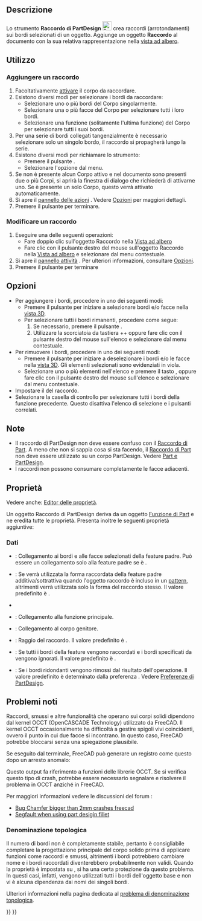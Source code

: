 <languages/>

{{Docnav/it
|[[PartDesign_Boolean/it|Operazione booleana]]
|[[PartDesign_Chamfer/it|Smusso]]
|[[PartDesign_Workbench/it|PartDesign]]
|IconL=PartDesign_Boolean.svg
|IconR=PartDesign_Chamfer.svg
|IconC=Workbench_PartDesign.svg
}}

{{GuiCommand/it
|Name=PartDesign Fillet
|Name/it=Raccordo
|MenuLocation=Part Design → Applica una funzione di dress-up → Raccordo
|Workbenches=[[PartDesign_Workbench/it|PartDesign]]
|SeeAlso=[[PartDesign_Chamfer/it|Smusso]]
}}

<span id="Description"></span>
==Descrizione==

Lo strumento '''Raccordo di PartDesign''' [[Image:PartDesign_Fillet.svg|24px]] crea raccordi (arrotondamenti) sui bordi selezionati di un oggetto. Aggiunge un oggetto '''Raccordo''' al documento con la sua relativa rappresentazione nella [[Tree_view/it|vista ad albero]].

<span id="Usage"></span>
== Utilizzo ==

<span id="Add_a_fillet"></span>
=== Aggiungere un raccordo ===

# Facoltativamente [[PartDesign_Body/it#Stato_attivo|attivare]] il corpo da raccordare.
# Esistono diversi modi per selezionare i bordi da raccordare:
#* Selezionare uno o più bordi del Corpo singolarmente.
#* Selezionare una o più facce del Corpo per selezionare tutti i loro bordi.
#* Selezionare una funzione (solitamente l'ultima funzione) del Corpo per selezionare tutti i suoi bordi.
# Per una serie di bordi collegati tangenzialmente è necessario selezionare solo un singolo bordo, il raccordo si propagherà lungo la serie.
# Esistono diversi modi per richiamare lo strumento:
#* Premere il pulsante {{Button|[[Image:PartDesign_Fillet.svg|16px]] [[PartDesign_Fillet/it|Raccordo]]}}.
#* Selezionare l'opzione {{MenuCommand|Part design → Applica una funzione di dress-up → [[Image:PartDesign_Fillet.svg|16px]] Raccordo}} dal menu.
# Se non è presente alcun Corpo attivo e nel documento sono presenti due o più Corpi, si aprirà la finestra di dialogo {{MenuCommand|È richiesto un corpo attivo}} che richiederà di attivarne uno. Se è presente un solo Corpo, questo verrà attivato automaticamente.
# Si apre il [[Task_panel/it|pannello delle azioni]] {{MenuCommand|Parametri di raccordo}}. Vedere [[#Opzioni|Opzioni]] per maggiori dettagli.
# Premere il pulsante {{Button|OK}} per terminare.

<span id="Edit_a_fillet"></span>
=== Modificare un raccordo ===

# Eseguire una delle seguenti operazioni:
#* Fare doppio clic sull'oggetto Raccordo nella [[Tree_view/it|Vista ad albero]]
#* Fare clic con il pulsante destro del mouse sull'oggetto Raccordo nella [[Tree_view/it|Vista ad albero]] e selezionare {{MenuCommand|Modifica Raccordo}} dal menu contestuale.
# Si apre il [[Task_panel/it|pannello attività]] {{MenuCommand|Parametri di raccordo}}. Per ulteriori informazioni, consultare [[#Opzioni|Opzioni]].
# Premere il pulsante {{Button|OK}} per terminare

<span id="Options"></span>
==Opzioni==

* Per aggiungere i bordi, procedere in uno dei seguenti modi:
** Premere il pulsante {{Button|Aggiungi}} per iniziare a selezionare bordi e/o facce nella [[3D_view/it|vista 3D]].
** Per selezionare tutti i bordi rimanenti, procedere come segue:
**# Se necessario, premere il pulsante {{Button|Aggiungi}}.
**# Utilizzare la scorciatoia da tastiera {{KEY|Ctrl}}+{{KEY|Shift}}+{{KEY|A}} oppure fare clic con il pulsante destro del mouse sull'elenco e selezionare {{MenuCommand|Aggiungi tutti i bordi}} dal menu contestuale.
* Per rimuovere i bordi, procedere in uno dei seguenti modi:
** Premere il pulsante {{Button|Rimuovi}} per iniziare a deselezionare i bordi e/o le facce nella [[3D_view/it|vista 3D]]. Gli elementi selezionati sono evidenziati in viola.
** Selezionare uno o più elementi nell'elenco e premere il tasto {{KEY|Canc}}, oppure fare clic con il pulsante destro del mouse sull'elenco e selezionare {{MenuCommand|Rimuovi}} dal menu contestuale.
* Impostare il {{MenuCommand|Raggio}} del raccordo.
* Selezionare la casella di controllo {{MenuCommand|Usa tutti i bordi}} per selezionare tutti i bordi della funzione precedente. Questo disattiva l'elenco di selezione e i pulsanti correlati.

<span id="Notes"></span>
== Note ==

* Il raccordo di PartDesign non deve essere confuso con il [[Part_Fillet/it|Raccordo di Part]]. A meno che non si sappia cosa si sta facendo, il [[Part_Fillet/it|Raccordo di Part]] non deve essere utilizzato su un corpo PartDesign. Vedere [[Part_and_PartDesign/it|Part e PartDesign]].
* I raccordi non possono consumare completamente le facce adiacenti.

<span id="Properties"></span>
==Proprietà==

Vedere anche: [[Property_editor/it|Editor delle proprietà]].

Un oggetto Raccordo di PartDesign deriva da un oggetto [[Part_Feature/it|Funzione di Part]] e ne eredita tutte le proprietà. Presenta inoltre le seguenti proprietà aggiuntive:

<span id="Data"></span>
===Dati===

{{Properties_Title|Base}}

* {{PropertyData|Base|LinkSub}}: Collegamento ai bordi e alle facce selezionati della feature padre. Può essere un collegamento solo alla feature padre se {{PropertyData|Use All Edges}} è {{TRUE}}.
* {{PropertyData|Support Transform|Bool}}: Se {{TRUE}} verrà utilizzata la forma raccordata della feature padre additiva/sottrattiva quando l'oggetto raccordo è incluso in un [[PartDesign_Workbench/it#Strumenti_di_trasformazione|pattern]], altrimenti verrà utilizzata solo la forma del raccordo stesso. Il valore predefinito è {{FALSE}}.
* {{PropertyData|Add Sub Shape|PartShape|hidden}}
* {{PropertyData|Base Feature|Link|hidden}}: Collegamento alla funzione principale.
* {{PropertyData|_ Body|LinkHidden|hidden}}: Collegamento al corpo genitore.

{{Properties_Title|fillets}}

* {{PropertyData|Radius|QuantityConstraint}}: Raggio del raccordo. Il valore predefinito è {{value|1 mm}}.
* {{PropertyData|Use All Edges|Bool}}: Se {{TRUE}} tutti i bordi della feature vengono raccordati e i bordi specificati da {{PropertyData|Base}} vengono ignorati. Il valore predefinito è {{FALSE}}.

{{Properties_Title|Part Design}}

* {{PropertyData|Refine|Bool}}: Se {{TRUE}} i bordi ridondanti vengono rimossi dal risultato dell'operazione. Il valore predefinito è determinato dalla preferenza {{MenuCommand|Ridefinisci automaticamente il modello dopo le operazioni basate sugli sketch}}. Vedere [[PartDesign_Preferences/it#Generale|Preferenze di PartDesign]].

<span id="Known_issues"></span>
== Problemi noti ==

Raccordi, smussi e altre funzionalità che operano sui corpi solidi dipendono dal kernel OCCT (OpenCASCADE Technology) utilizzato da FreeCAD. Il kernel OCCT occasionalmente ha difficoltà a gestire spigoli vivi coincidenti, ovvero il punto in cui due facce si incontrano. In questo caso, FreeCAD potrebbe bloccarsi senza una spiegazione plausibile.

Se eseguito dal terminale, FreeCAD può generare un registro come questo dopo un arresto anomalo:

{{code|lang=text|code=
#1  0x7fff63d660ba in BRep_Tool::Curve(TopoDS_Edge const&, TopLoc_Location&, double&, double&) from /usr/lib/x86_64-linux-gnu/libTKBRep.so.7+0x2a
#2  0x7fff63d69546 in BRep_Tool::Curve(TopoDS_Edge const&, double&, double&) from /usr/lib/x86_64-linux-gnu/libTKBRep.so.7+0x46
#3  0x7fff71f4fef5 in ChFi3d_Builder::PerformIntersectionAtEnd(int) from /usr/lib/x86_64-linux-gnu/libTKFillet.so.7+0x3b05
#4  0x7fff71f58307 in ChFi3d_Builder::PerformOneCorner(int, bool) from /usr/lib/x86_64-linux-gnu/libTKFillet.so.7+0x1097
#5  0x7fff71ef6218 in ChFi3d_Builder::PerformFilletOnVertex(int) from /usr/lib/x86_64-linux-gnu/libTKFillet.so.7+0x4e8
#6  0x7fff71ef71d1 in ChFi3d_Builder::Compute() from /usr/lib/x86_64-linux-gnu/libTKFillet.so.7+0xe31
#7  0x7fff720ad7c3 in BRepFilletAPI_MakeChamfer::Build() from /usr/lib/x86_64-linux-gnu/libTKFillet.so.7+0x33
#8  0x7fff723be48e in PartDesign::Chamfer::execute() from /usr/lib/freecad-daily/lib/_PartDesign.so+0x60e
...
}}

Questo output fa riferimento a funzioni delle librerie OCCT. Se si verifica questo tipo di crash, potrebbe essere necessario segnalare e risolvere il problema in OCCT anziché in FreeCAD.

Per maggiori informazioni vedere le discussioni del forum :
*[https://forum.freecadweb.org/viewtopic.php?p=263818#p263818 Bug Chamfer bigger than 2mm crashes freecad]
*[https://forum.freecadweb.org/viewtopic.php?p=264827#p264827 Segfault when using part desigin fillet]

<span id="Topological_naming"></span>
=== Denominazione topologica === 

Il numero di bordi non è completamente stabile, pertanto è consigliabile completare la progettazione principale del corpo solido prima di applicare funzioni come raccordi e smussi, altrimenti i bordi potrebbero cambiare nome e i bordi raccordati diventerebbero probabilmente non validi. Quando la proprietà {{PropertyData|Usa tutti i bordi}} è impostata su {{TRUE}}, si ha una certa protezione da questo problema. In questi casi, infatti, vengono utilizzati tutti i bordi dell'oggetto base e non vi è alcuna dipendenza dai nomi dei singoli bordi.

Ulteriori informazioni nella pagina dedicata al [[Topological_naming_problem/it|problema di denominazione topologica]].


{{Docnav/it
|[[PartDesign_Boolean/it|Operazione booleana]]
|[[PartDesign_Chamfer/it|Smusso]]
|[[PartDesign_Workbench/it|PartDesign]]
|IconL=PartDesign_Boolean.svg
|IconR=PartDesign_Chamfer.svg
|IconC=Workbench_PartDesign.svg
}}

{{PartDesign Tools navi{{#translation:}}}}
{{Userdocnavi{{#translation:}}}}
